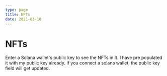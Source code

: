 ```yaml
---
type: page
title: NFTs
date: 2021-03-18
---
```


# NFTs

Enter a Solana wallet's public key to see the NFTs in it.
I have pre populated it with my public key already.
If you connect a solana wallet, the public key field will get updated.


<YourNFTs />

